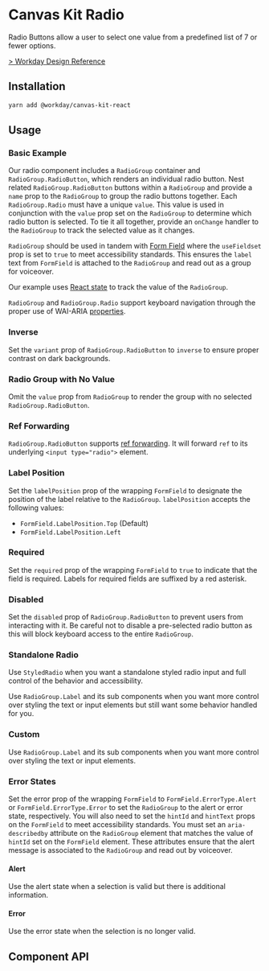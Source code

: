 


<Meta title="Preview/Inputs/Radio" component={RadioGroup} />

# Canvas Kit Radio

Radio Buttons allow a user to select one value from a predefined list of 7 or fewer options.

[> Workday Design Reference](https://design.workday.com/components/inputs/radio-buttons)

## Installation

```sh
yarn add @workday/canvas-kit-react
```

## Usage

### Basic Example

Our radio component includes a `RadioGroup` container and `RadioGroup.RadioButton`, which renders an
individual radio button. Nest related `RadioGroup.RadioButton` buttons within a `RadioGroup` and
provide a `name` prop to the `RadioGroup` to group the radio buttons together. Each
`RadioGroup.Radio` must have a unique `value`. This value is used in conjunction with the `value`
prop set on the `RadioGroup` to determine which radio button is selected. To tie it all together,
provide an `onChange` handler to the `RadioGroup` to track the selected value as it changes.

`RadioGroup` should be used in tandem with [Form Field](/components/inputs/form-field/) where the
`useFieldset` prop is set to `true` to meet accessibility standards. This ensures the `label` text
from `FormField` is attached to the `RadioGroup` and read out as a group for voiceover.

<ExampleCodeBlock code={Basic} />

Our example uses [React state](<(https://react.dev/learn/state-a-components-memory)>) to track the
value of the `RadioGroup`.

`RadioGroup` and `RadioGroup.Radio` support keyboard navigation through the proper use of WAI-ARIA
[properties](https://developer.mozilla.org/en-US/docs/Web/Accessibility/ARIA/Roles/radiogroup_role#associated_wai-aria_roles_states_and_properties).

### Inverse

Set the `variant` prop of `RadioGroup.RadioButton` to `inverse` to ensure proper contrast on dark
backgrounds.

<ExampleCodeBlock code={Inverse} />

### Radio Group with No Value

Omit the `value` prop from `RadioGroup` to render the group with no selected
`RadioGroup.RadioButton`.

<ExampleCodeBlock code={NoValue} />

### Ref Forwarding

`RadioGroup.RadioButton` supports [ref forwarding](https://reactjs.org/docs/forwarding-refs.html).
It will forward `ref` to its underlying `<input type="radio">` element.

<ExampleCodeBlock code={RefForwarding} />

### Label Position

Set the `labelPosition` prop of the wrapping `FormField` to designate the position of the label
relative to the `RadioGroup`. `labelPosition` accepts the following values:

- `FormField.LabelPosition.Top` (Default)
- `FormField.LabelPosition.Left`

<ExampleCodeBlock code={LabelPosition} />

### Required

Set the `required` prop of the wrapping `FormField` to `true` to indicate that the field is
required. Labels for required fields are suffixed by a red asterisk.

<ExampleCodeBlock code={Required} />

### Disabled

Set the `disabled` prop of `RadioGroup.RadioButton` to prevent users from interacting with it. Be
careful not to disable a pre-selected radio button as this will block keyboard access to the entire
`RadioGroup`.

<ExampleCodeBlock code={Disabled} />

### Standalone Radio

Use `StyledRadio` when you want a standalone styled radio input and full control of the behavior and
accessibility.

<ExampleCodeBlock code={StandaloneRadio} />

Use `RadioGroup.Label` and its sub components when you want more control over styling the text or
input elements but still want some behavior handled for you.

### Custom

Use `RadioGroup.Label` and its sub components when you want more control over styling the text or
input elements.

<ExampleCodeBlock code={Custom} />

### Error States

Set the error prop of the wrapping `FormField` to `FormField.ErrorType.Alert` or
`FormField.ErrorType.Error` to set the `RadioGroup` to the alert or error state, respectively. You
will also need to set the `hintId` and `hintText` props on the `FormField` to meet accessibility
standards. You must set an `aria-describedby` attribute on the `RadioGroup` element that matches the
value of `hintId` set on the `FormField` element. These attributes ensure that the alert message is
associated to the `RadioGroup` and read out by voiceover.

#### Alert

Use the alert state when a selection is valid but there is additional information.

<ExampleCodeBlock code={Alert} />

#### Error

Use the error state when the selection is no longer valid.

<ExampleCodeBlock code={Error} />

## Component API

<SymbolDoc name="RadioGroup" fileName="/preview-react/" />
